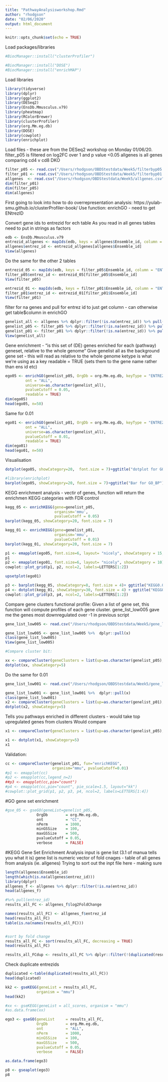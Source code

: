 ```yaml
---
title: "PathwayAnalysisworkshop.Rmd"
author: "rhodgson"
date: "02/06/2020"
output: html_document
---
```


```r
knitr::opts_chunk$set(echo = TRUE)
```

Load packages/libraries
```r
#BiocManager::install("clusterProfiler")

#BiocManager::install("DOSE")
#BiocManager::install("enrichMAP")


```

Load libraries
```r
library(tidyverse)
library(dplyr)
library(ggplot2)
library(DESeq2)
library(EnsDb.Mmusculus.v79)
library(pheatmap)
library(RColorBrewer)
library(clusterProfiler)
library(org.Mm.eg.db)
library(DOSE)
library(cowplot)
library(enrichplot)
```

Load files - these are from the DESeq2 workshop on Monday 01/06/20. filter_p05 is filtered on log2FC over 1 and p value <0.05 
allgenes is all genes comparing cd4 v cd8 DKO
```r
filter_p05 <- read.csv("/Users/rhodgson/OBDStestdata/Week5/filterbyp05.csv", stringsAsFactors = FALSE)
filter_p01 <- read.csv("/Users/rhodgson/OBDStestdata/Week5/filterbyp01.csv", stringsAsFactors = FALSE)
allgenes  <- read.csv("/Users/rhodgson/OBDStestdata/Week5/allgenes.csv", stringsAsFactors = FALSE)
dim(filter_p01)
dim(filter_p05)
dim(allgenes)
```
First going to look into how to do overrepresentation analysis:
https://yulab-smu.github.io/clusterProfiler-book/
Use function:
enrichGO - need to get ENtrezID

Convert gene ids to entrezid for ech table
As you read in all genes tables need to put in strings as factors
```r
edb <- EnsDb.Mmusculus.v79
entrezid_allgenes <- mapIds(edb, keys = allgenes$Ensemble_id, column = "ENTREZID", keytype = "GENEID")
allgenes$entrez_id <- entrezid_allgenes[allgenes$Ensemble_id]
View(allgenes)
```
Do the same for the other 2 tables
```r
entrezid_05 <- mapIds(edb, keys = filter_p05$Ensemble_id, column = "ENTREZID", keytype = "GENEID")
filter_p05$entrez_id <- entrezid_05[filter_p05$Ensemble_id]
View(filter_p05)
```

```r
entrezid_01 <- mapIds(edb, keys = filter_p01$Ensemble_id, column = "ENTREZID", keytype = "GENEID")
filter_p01$entrez_id <- entrezid_01[filter_p01$Ensemble_id]
View(filter_p01)
```


filter for na genes and pull for entrez id to just get column - can otherwise get table$column in enrichGO
```r
genelist_all <- allgenes %>% dplyr::filter(!is.na(entrez_id)) %>% pull(entrez_id)
genelist_p05 <- filter_p05 %>% dplyr::filter(!is.na(entrez_id)) %>% pull(entrez_id)
genelist_p01 <- filter_p01 %>% dplyr::filter(!is.na(entrez_id)) %>% pull(entrez_id)
View(genelist_all)
```

Gene enrichment - "is this set of (DE) genes enriched for each (pathway) geneset, relative to the whole genome"
Give genelist all as the background gene set - this will read as relative to the whole genome
ketype is what we're using as a key
readable = TRUE (sets them to the gene name rather than ens id etc)
```r
ego05 <- enrichGO(genelist_p05, OrgDb = org.Mm.eg.db, keyType = "ENTREZID", 
         ont = "ALL",
         universe=as.character(genelist_all),
         pvalueCutoff = 0.05, 
         readable = TRUE)
dim(ego05)
head(ego05, n=50)
```
Same for 0.01

```r
ego01 <- enrichGO(genelist_p01, OrgDb = org.Mm.eg.db, keyType = "ENTREZID", 
         ont = "ALL",
         universe=as.character(genelist_all),
         pvalueCutoff = 0.01, 
         readable = TRUE)
dim(ego01)
head(ego01, n=50)
```

Visualisation

```r
dotplot(ego05, showCategory=20,  font.size = 7)+ggtitle("dotplot for GO_BP")

```

```r
#library(enrichplot)
barplot(ego05, showCategory=20, font.size = 7)+ggtitle("Bar for GO_BP")
```
KEGG enrichment analysis - vectir of genes, function will return the enrichmen KEGG categories with FDR control
```r
kegg_05 <- enrichKEGG(gene=genelist_p05,
                      organism='mmu',
                      pvalueCutoff = 0.05)
barplot(kegg_05, showCategory=20, font.size = 7)
```


```r
kegg_01 <- enrichKEGG(gene=genelist_p01,
                      organism='mmu',
                      pvalueCutoff = 0.01)
barplot(kegg_01, showCategory=20, font.size = 7)
```

```r
p1 <- emapplot(ego05, font.size=6, layout= "nicely", showCategory = 15, line_scale=5)
p1
p2 <- emapplot(ego01, font.size=6, layout= "nicely", showCategory = 10)
cowplot::plot_grid(p1, p2, ncol=2, labels=LETTERS[1:2])
```

```r
upsetplot(ego01)
```


```r

p3 <- barplot(kegg_05, showCategory=8, font.size = 4)+ ggtitle("KEGG0.05")
p4 <- dotplot(kegg_01, showCategory=30, font.size = 4) + ggtitle("KEGG0.01")
cowplot::plot_grid(p3, p4, ncol=2, labels=LETTERS[1:2])
```

Compare gene clusters functional profile:
Given a list of gene set, this function will compute profiles of each gene cluster.
gene_list_low005 gave me the genes most downregulated over -1 in previous script


```r
gene_list_low005 <- read.csv("/Users/rhodgson/OBDStestdata/Week5/gene_list_low005.csv", stringsAsFactors = FALSE)

gene_list_low005 <- gene_list_low005 %>%  dplyr::pull(x) 
class(gene_list_low005)
View(gene_list_low005)
```

```r
#Compare cluster bit:

xx <- compareCluster(geneClusters = list(up=as.character(genelist_p05), down= as.character(gene_list_low005)), fun="enrichKEGG", "org.Mm.eg.db",organism="mmu", pvalueCutoff=0.05, universe=as.character(genelist_all))
dotplot(xx, showCategory=5)

```
Do the same for 0.01

```r
gene_list_low001 <- read.csv("/Users/rhodgson/OBDStestdata/Week5/gene_list_low001.csv", stringsAsFactors = FALSE)

gene_list_low001 <- gene_list_low001 %>%  dplyr::pull(x) 
class(gene_list_low001)
x2 <- compareCluster(geneClusters = list(up=as.character(genelist_p01), down= as.character(gene_list_low001)), fun="enrichKEGG", "org.Mm.eg.db",organism="mmu", pvalueCutoff=0.01, universe=as.character(genelist_all))
dotplot(x2, showCategory=5)
```
Tells you pathways enriched in different clusters - would take top upregulated genes from clusters
Would compare 

```r
x1 <- compareCluster(geneClusters = list(up=as.character(genelist_p05), down=as.character(gene_list_low005)),OrgDb="org.Mm.eg.db", fun="enrichGO", pvalueCutoff=0.05, universe = as.character(genelist_all))

x1 <- dotplot(x1, showCategory=5)
x1
```


Validation:
```r
cc <- compareCluster(genelist_p01, fun="enrichKEGG",
                     organism="mmu", pvalueCutoff=0.01)
#p1 <- emapplot(cc)
#p2 <- emapplot(cc,legend_n=2) 
##p3 <- emapplot(cc,pie="count")
#p4 <- emapplot(cc,pie="count", pie_scale=1.5, layout="kk")
#cowplot::plot_grid(p1, p2, p3, p4, ncol=2, labels=LETTERS[1:4])
```


#GO gene set enrichment

```r
#gse_05 <- gseGO(geneList=genelist_p05,
              OrgDb        = org.Mm.eg.db,
              ont          = "CC",
              nPerm        = 1000,
              minGSSize    = 100,
              maxGSSize    = 500,
              pvalueCutoff = 0.05,
              verbose      = FALSE)
```


#KEGG Gene Set Enrichment Analysis
input is gene list (3.1 of manua tells you what it is)
gene list is numeric vector of fold cnages - table of all genes from analysis (ie. allgenes)
Trying to sort out the inpt file here - making sure 
```r
length(allgenes$Ensemble_id)
length(which(is.na(allgenes$entrez_id)))
library(dplyr)
allgenes_f <- allgenes %>% dplyr::filter(!is.na(entrez_id)) 
head(allgenes_f)

```
```r
#%>% pull(entrez_id)
results_all_FC <- allgenes_f$log2FoldChange

names(results_all_FC) <- allgenes_f$entrez_id
head(results_all_FC)
table(is.na(names(results_all_FC)))


#sort by fold change
results_all_FC <- sort(results_all_FC, decreasing = TRUE)
head(results_all_FC)

results_all_FCdup <- results_all_FC %>% dplyr::filter(!(duplicated(results_all_FC))) 

```

Check duplicate entrezids
```r
duplicated <-table(duplicated(results_all_FC))
head(duplicated)


```

```r
kk2 <- gseKEGG(geneList = results_all_FC,
              organism = "mmu")
head(kk2)

#xx <- gseKEGG(geneList = all_scores, organism = "mmu")
#as.data.frame(xx)
```

```r
ego3 <- gseGO(geneList     = results_all_FC,
              OrgDb        = org.Mm.eg.db,
              ont          = "ALL",
              nPerm        = 1000,
              minGSSize    = 100,
              maxGSSize    = 500,
              pvalueCutoff = 0.05,
              verbose      = FALSE)

as.data.frame(ego3)

p8 <- gseaplot(ego3)
p8
```


